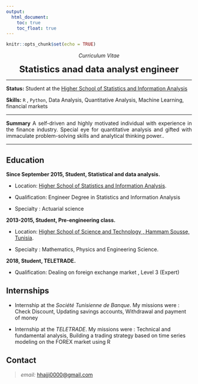 ---
output:
  html_document: 
    toc: true
    toc_float: true
---


<link rel="stylesheet" href="styles.css" type="text/css">


```{r setup, include=FALSE}
knitr::opts_chunk$set(echo = TRUE)
```


<p align="center">
*Curriculum Vitae*
</p>


<p align="center">
<font size="+2">**Statistics anad data analyst engineer**</font>
</p>
----

<p align="justify">
**Status:** Student at the <a href='http://www.essai.rnu.tn/accueil.htm'> Higher School of Statistics and Information Analysis</a>

**Skills:** <a href='https://www.r-project.org'> </a> `R` , `Python`, Data Analysis, Quantitative Analysis, Machine Learning, financial markets
</p>

----

<p align="justify">
**Summary** A self-driven and highly motivated individual with experience in the finance industry. Special eye for quantitative analysis and gifted with immaculate problem-solving skills and analytical thinking power..
</p>

----

## Education


<p align="justify">

**Since September 2015, Student, Statistical and data analysis.**

* Location:  <a href='http://www.essai.rnu.tn/accueil.htm'>Higher School of Statistics and Information Analysis</a>.

* Qualification: Engineer Degree in Statistics and Information Analysis

* Specialty : Actuarial science


**2013-2015, Student, Pre-engineering class. **

* Location: <a href='http://www.essths.rnu.tn/FR/actualites.htm'>Higher School of Science and Technology , Hammam Sousse, Tunisia</a>.

* Specialty : Mathematics, Physics and Engineering Science.

**2018, Student, TELETRADE. **

* Qualification: Dealing on foreign exchange market , Level 3 (Expert)

</p>


## Internships

<p align="justify">

* Internship at the *Société Tunisienne de Banque*. My missions were : Check Discount, Updating savings accounts, Withdrawal and payment of money

* Internship at the *TELETRADE*. My missions were : Technical and fundamental analysis,  Building a trading strategy based on time series modeling on the FOREX market using R 

</p>

## Contact 

>  *email:*  <hhajji0000@gmail.com> \

